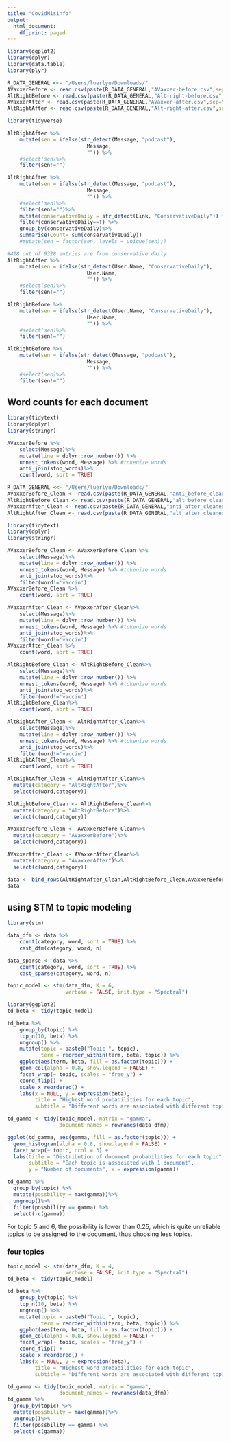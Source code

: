 ```yaml
---
title: "CovidMisinfo"
output:
  html_document:
    df_print: paged
---
```


```r
library(ggplot2)
library(dplyr)
library(data.table)
library(plyr)
```


```r
R_DATA_GENERAL <<- "/Users/luerlyu/Downloads/"
AVaxxerBefore <- read.csv(paste(R_DATA_GENERAL,"AVaxxer-before.csv",sep=""), quote="\"", header=T, comment.char="", sep=',')
AltRightBefore <- read.csv(paste(R_DATA_GENERAL,"Alt-right-before.csv",sep=""), quote="\"", header=T, comment.char="", sep=',')
AVaxxerAfter <- read.csv(paste(R_DATA_GENERAL,"AVaxxer-after.csv",sep=""), quote="\"", header=T, comment.char="", sep=',')
AltRightAfter <- read.csv(paste(R_DATA_GENERAL,"Alt-right-after.csv",sep=""), quote="\"", header=T, comment.char="", sep=',')
```

```r
library(tidyverse)

AltRightAfter %>%
    mutate(sen = ifelse(str_detect(Message, "podcast"),
                          Message,
                          "")) %>%
    #select(sen)%>%
    filter(sen!="")
```


```r

AltRightAfter %>%
    mutate(sen = ifelse(str_detect(Message, "podcast"),
                          Message,
                          "")) %>%
    #select(sen)%>%
    filter(sen!="")%>%
    mutate(conservativeDaily = str_detect(Link, "ConservativeDaily")) %>%
    filter(conservativeDaily==T) %>%
    group_by(conservativeDaily)%>%
    summarise(Count= sum(conservativeDaily))
    #mutate(sen = factor(sen, levels = unique(sen)))
```
```r
#418 out of 9328 entries are from conservative daily
AltRightAfter %>%
    mutate(sen = ifelse(str_detect(User.Name, "ConservativeDaily"),
                          User.Name,
                          "")) %>%
    #select(sen)%>%
    filter(sen!="")
```

```r
AltRightBefore %>%
    mutate(sen = ifelse(str_detect(User.Name, "ConservativeDaily"),
                          User.Name,
                          "")) %>%
    #select(sen)%>%
    filter(sen!="")
```

```r
AltRightBefore %>%
    mutate(sen = ifelse(str_detect(Message, "podcast"),
                          Message,
                          "")) %>%
    #select(sen)%>%
    filter(sen!="")
```

## Word counts for each document
```r
library(tidytext)
library(dplyr)
library(stringr)

AVaxxerBefore %>%
    select(Message)%>%
    mutate(line = dplyr::row_number()) %>%
    unnest_tokens(word, Message) %>% #tokenize words
    anti_join(stop_words)%>%
    count(word, sort = TRUE)
```

```r
R_DATA_GENERAL <<- "/Users/luerlyu/Downloads/"
AVaxxerBefore_Clean <- read.csv(paste(R_DATA_GENERAL,"anti_before_cleaned.csv",sep=""), quote="\"", header=T, comment.char="", sep=',')
AltRightBefore_Clean <- read.csv(paste(R_DATA_GENERAL,"alt_before_cleaned.csv",sep=""), quote="\"", header=T, comment.char="", sep=',')
AVaxxerAfter_Clean <- read.csv(paste(R_DATA_GENERAL,"anti_after_cleaned.csv",sep=""), quote="\"", header=T, comment.char="", sep=',')
AltRightAfter_Clean <- read.csv(paste(R_DATA_GENERAL,"alt_after_cleaned.csv",sep=""), quote="\"", header=T, comment.char="", sep=',')
```

```r
library(tidytext)
library(dplyr)
library(stringr)

AVaxxerBefore_Clean <- AVaxxerBefore_Clean %>%
    select(Message)%>%
    mutate(line = dplyr::row_number()) %>%
    unnest_tokens(word, Message) %>% #tokenize words
    anti_join(stop_words)%>%
    filter(word!='vaccin')
AVaxxerBefore_Clean %>%
    count(word, sort = TRUE)
```


```r
AVaxxerAfter_Clean <- AVaxxerAfter_Clean%>%
    select(Message)%>%
    mutate(line = dplyr::row_number()) %>%
    unnest_tokens(word, Message) %>% #tokenize words
    anti_join(stop_words)%>%
    filter(word!='vaccin')
AVaxxerAfter_Clean %>%
    count(word, sort = TRUE)
```

```r
AltRightBefore_Clean <- AltRightBefore_Clean%>%
    select(Message)%>%
    mutate(line = dplyr::row_number()) %>%
    unnest_tokens(word, Message) %>% #tokenize words
    anti_join(stop_words)%>%
    filter(word!='vaccin')
AltRightBefore_Clean%>%
    count(word, sort = TRUE)
```

```r
AltRightAfter_Clean <- AltRightAfter_Clean%>%
    select(Message)%>%
    mutate(line = dplyr::row_number()) %>%
    unnest_tokens(word, Message) %>% #tokenize words
    anti_join(stop_words)%>%
    filter(word!='vaccin')
AltRightAfter_Clean%>%
    count(word, sort = TRUE)
```

```r
AltRightAfter_Clean <- AltRightAfter_Clean%>%
  mutate(category = "AltRightAfter")%>%
  select(c(word,category))

AltRightBefore_Clean <- AltRightBefore_Clean%>%
  mutate(category = "AltRightBefore")%>%
  select(c(word,category)) 

AVaxxerBefore_Clean <- AVaxxerBefore_Clean%>%
  mutate(category = "AVaxxerBefore")%>%
  select(c(word,category))

AVaxxerAfter_Clean <- AVaxxerAfter_Clean%>%
  mutate(category = "AVaxxerAfter")%>%
  select(c(word,category))

```

```r
data <- bind_rows(AltRightAfter_Clean,AltRightBefore_Clean,AVaxxerBefore_Clean,AVaxxerAfter_Clean)
data
```
## using STM to topic modeling

```r
library(stm)

data_dfm <- data %>%
    count(category, word, sort = TRUE) %>%
    cast_dfm(category, word, n)

data_sparse <- data %>%
    count(category, word, sort = TRUE) %>%
    cast_sparse(category, word, n)

```

```r
topic_model <- stm(data_dfm, K = 6, 
                   verbose = FALSE, init.type = "Spectral")
```

```r
library(ggplot2)
td_beta <- tidy(topic_model)

td_beta %>%
    group_by(topic) %>%
    top_n(10, beta) %>%
    ungroup() %>%
    mutate(topic = paste0("Topic ", topic),
           term = reorder_within(term, beta, topic)) %>%
    ggplot(aes(term, beta, fill = as.factor(topic))) +
    geom_col(alpha = 0.8, show.legend = FALSE) +
    facet_wrap(~ topic, scales = "free_y") +
    coord_flip() +
    scale_x_reordered() +
    labs(x = NULL, y = expression(beta),
         title = "Highest word probabilities for each topic",
         subtitle = "Different words are associated with different topics")
```


```r
td_gamma <- tidy(topic_model, matrix = "gamma",                    
                 document_names = rownames(data_dfm))

ggplot(td_gamma, aes(gamma, fill = as.factor(topic))) +
  geom_histogram(alpha = 0.8, show.legend = FALSE) +
  facet_wrap(~ topic, ncol = 3) +
  labs(title = "Distribution of document probabilities for each topic",
       subtitle = "Each topic is associated with 1 document",
       y = "Number of documents", x = expression(gamma))
```
```r
td_gamma %>% 
  group_by(topic) %>% 
  mutate(possbility = max(gamma))%>%
  ungroup()%>%
  filter(possbility == gamma) %>%
  select(-c(gamma))
```
For topic 5 and 6, the possibility is lower than 0.25, which is quite unreliable topics to be assigned to the document, thus choosing less topics.

### four topics
```r
topic_model <- stm(data_dfm, K = 4, 
                   verbose = FALSE, init.type = "Spectral")
td_beta <- tidy(topic_model)

td_beta %>%
    group_by(topic) %>%
    top_n(10, beta) %>%
    ungroup() %>%
    mutate(topic = paste0("Topic ", topic),
           term = reorder_within(term, beta, topic)) %>%
    ggplot(aes(term, beta, fill = as.factor(topic))) +
    geom_col(alpha = 0.8, show.legend = FALSE) +
    facet_wrap(~ topic, scales = "free_y") +
    coord_flip() +
    scale_x_reordered() +
    labs(x = NULL, y = expression(beta),
         title = "Highest word probabilities for each topic",
         subtitle = "Different words are associated with different topics")
```

```r
td_gamma <- tidy(topic_model, matrix = "gamma",                    
                 document_names = rownames(data_dfm))
td_gamma %>% 
  group_by(topic) %>% 
  mutate(possbility = max(gamma))%>%
  ungroup()%>%
  filter(possbility == gamma) %>%
  select(-c(gamma))
```
